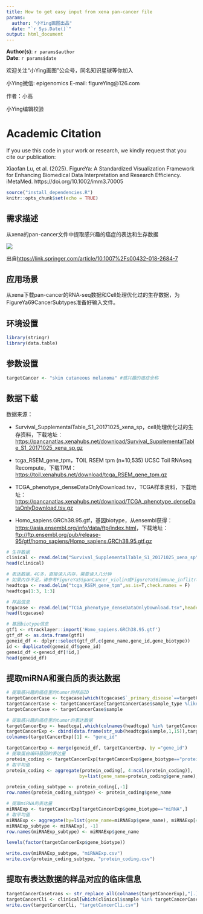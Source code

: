 ```yaml
---
title: How to get easy input from xena pan-cancer file
params:
  author: "小Ying画图出品"
  date: "`r Sys.Date()`"
output: html_document
---
```


**Author(s)**: `r params$author`  
**Date**: `r params$date`  

欢迎关注“小Ying画图”公众号，同名知识星球等你加入

小Ying微信: epigenomics  E-mail: figureYing@126.com

作者：小高

小Ying编辑校验

# Academic Citation
If you use this code in your work or research, we kindly request that you cite our publication:

Xiaofan Lu, et al. (2025). FigureYa: A Standardized Visualization Framework for Enhancing Biomedical Data Interpretation and Research Efficiency. iMetaMed. https://doi.org/10.1002/imm3.70005


```r
source("install_dependencies.R")
knitr::opts_chunk$set(echo = TRUE)
```

## 需求描述

从xena的pan-cancer文件中提取感兴趣的癌症的表达和生存数据

![](example.png)

出自<https://link.springer.com/article/10.1007%2Fs00432-018-2684-7>

## 应用场景

从xena下载pan-cancer的RNA-seq数据和Cell处理优化过的生存数据，为FigureYa69CancerSubtypes准备好输入文件。

## 环境设置

```r
library(stringr)
library(data.table)
```

## 参数设置

```r
targetCancer <- "skin cutaneous melanoma" #感兴趣的癌症全称
```

## 数据下载

数据来源：

- Survival_SupplementalTable_S1_20171025_xena_sp，cell处理优化过的生存资料，下载地址：<https://pancanatlas.xenahubs.net/download/Survival_SupplementalTable_S1_20171025_xena_sp.gz>

- tcga_RSEM_gene_tpm，TOIL RSEM tpm (n=10,535) UCSC Toil RNAseq Recompute，下载TPM：<https://toil.xenahubs.net/download/tcga_RSEM_gene_tpm.gz>

- TCGA_phenotype_denseDataOnlyDownload.tsv，TCGA样本资料，下载地址：<https://pancanatlas.xenahubs.net/download/TCGA_phenotype_denseDataOnlyDownload.tsv.gz>

- Homo_sapiens.GRCh38.95.gtf，基因biotype，从ensembl获得：<https://asia.ensembl.org/info/data/ftp/index.html>，下载地址：<ftp://ftp.ensembl.org/pub/release-95/gtf/homo_sapiens/Homo_sapiens.GRCh38.95.gtf.gz>

```r
# 生存数据
clinical <- read.delim("Survival_SupplementalTable_S1_20171025_xena_sp", header = T,check.names = F)
head(clinical)

# 表达数据，4G多，直接读入内存，需要读入几分钟
# 如果内存不足，请参考FigureYa55panCancer_violin或FigureYa56immune_inflitrationV2的方式，用shell命令提取
headtcga <- read.delim("tcga_RSEM_gene_tpm",as.is=T,check.names = F)
headtcga[1:3, 1:3]

# 样品信息
tcgacase <- read.delim("TCGA_phenotype_denseDataOnlyDownload.tsv",header=T,as.is = T,check.names = F)
head(tcgacase)

# 基因biotype信息
gtf1 <- rtracklayer::import('Homo_sapiens.GRCh38.95.gtf')
gtf_df <- as.data.frame(gtf1)
geneid_df <- dplyr::select(gtf_df,c(gene_name,gene_id,gene_biotype))
id <- duplicated(geneid_df$gene_id)
geneid_df <-geneid_df[!id,]
head(geneid_df)
```

## 提取miRNA和蛋白质的表达数据

```r
# 提取感兴趣的癌症里的tumor的样品ID
targetCancerCase <- tcgacase[which(tcgacase$`_primary_disease`==targetCancer),]
targetCancerCase <- targetCancerCase[targetCancerCase$sample_type %like% "Tumor",]
targetCancerCase <- targetCancerCase$sample

# 提取感兴趣的癌症里的tumor的表达数据
targetCancerExp <- headtcga[,which(colnames(headtcga) %in% targetCancerCase)]
targetCancerExp <- cbind(data.frame(str_sub(headtcga$sample,1,15)),targetCancerExp)
colnames(targetCancerExp)[1] <- "gene_id"

targetCancerExp <- merge(geneid_df, targetCancerExp, by ="gene_id")
# 提取蛋白编码基因的表达量
protein_coding <- targetCancerExp[targetCancerExp$gene_biotype=="protein_coding",]
# 取平均值
protein_coding <- aggregate(protein_coding[, 4:ncol(protein_coding)],
                           by=list(gene_name=protein_coding$gene_name), FUN=mean)

protein_coding_subtype <- protein_coding[,-1]
row.names(protein_coding_subtype) <- protein_coding$gene_name

# 提取miRNA的表达量
miRNAExp <- targetCancerExp[targetCancerExp$gene_biotype=="miRNA",]
# 取平均值
miRNAExp <- aggregate(by=list(gene_name=miRNAExp$gene_name), miRNAExp[4:ncol(miRNAExp)],mean)
miRNAExp_subtype <- miRNAExp[, -1]
row.names(miRNAExp_subtype) <- miRNAExp$gene_name

levels(factor(targetCancerExp$gene_biotype))

write.csv(miRNAExp_subtype, "miRNAExp.csv")
write.csv(protein_coding_subtype, "protein_coding.csv")
```

## 提取有表达数据的样品对应的临床信息

```r
targetCancerCasetrans <- str_replace_all(colnames(targetCancerExp),"[.]","-")
targetCancerCli <- clinical[which(clinical$sample %in% targetCancerCasetrans),]
write.csv(targetCancerCli, "targetCancerCli.csv")
```